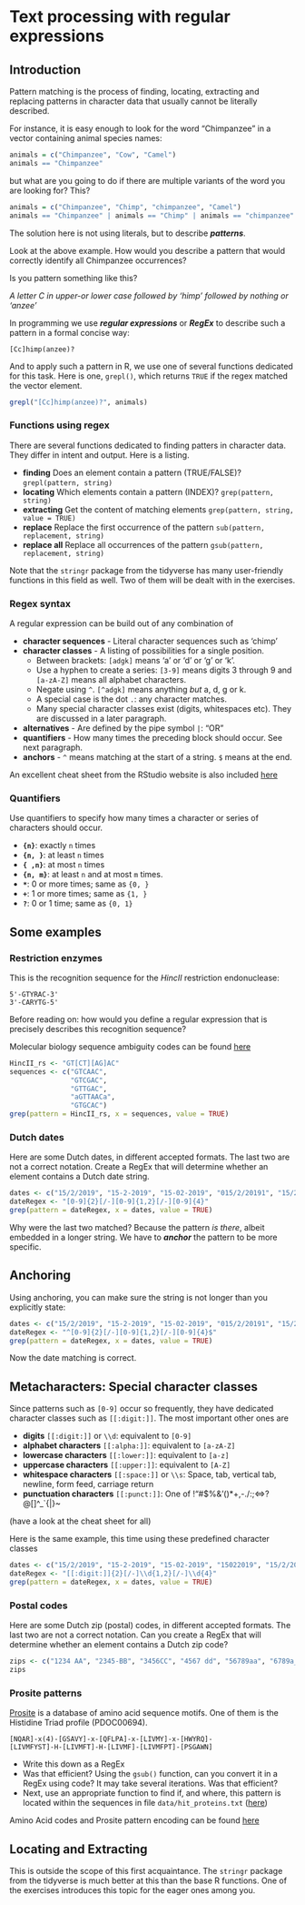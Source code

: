 # Text processing with regular expressions

## Introduction 

:::definitions
Pattern matching is the process of finding, locating, extracting and replacing patterns in character data that usually cannot be literally described.
:::

For instance, it is easy enough to look for the word "Chimpanzee" in a vector containing animal species names:

```r
animals = c("Chimpanzee", "Cow", "Camel")
animals == "Chimpanzee"
```

but what are you going to do if there are multiple variants of the word you are looking for? This?

```r
animals = c("Chimpanzee", "Chimp", "chimpanzee", "Camel")
animals == "Chimpanzee" | animals == "Chimp" | animals == "chimpanzee"
```

The solution here is not using literals, but to describe **_patterns_**.

Look at the above example. How would you describe a pattern that would correctly identify all Chimpanzee occurrences?

Is you pattern something like this?

_A letter C in upper-or lower case followed by 'himp' followed by nothing or 'anzee'_

In programming we use **_regular expressions_** or **_RegEx_** to describe such a pattern in a formal concise way:

`[Cc]himp(anzee)?`

And to apply such a pattern in R, we use one of several functions dedicated for this task. Here is one, `grepl()`, which returns `TRUE` if the regex matched the vector element.

```r
grepl("[Cc]himp(anzee)?", animals)
```

### Functions using regex {-}

There are  several functions dedicated to finding patters in character data. They differ in intent and output. Here is a listing.

- **finding** Does an element contain a pattern (TRUE/FALSE)? `grepl(pattern, string)`
- **locating** Which elements contain a pattern (INDEX)? `grep(pattern, string)`
- **extracting** Get the content of matching elements `grep(pattern, string, value = TRUE)`
- **replace** Replace the first occurrence of the pattern `sub(pattern, replacement, string)`
- **replace all** Replace all occurrences of the pattern `gsub(pattern, replacement, string)`

Note that the `stringr` package from the tidyverse has many user-friendly functions in this field as well. Two of them will be dealt with in the exercises.

### Regex syntax

A regular expression can be build out of any combination of

- **character sequences** - Literal character sequences such as 'chimp'
- **character classes** - A listing of possibilities for a single position.
    - Between brackets: `[adgk]` means 'a' or 'd' or 'g' or 'k'.
    - Use a hyphen to create a series: `[3-9]` means digits 3 through 9 and `[a-zA-Z]` means all alphabet characters.
    - Negate using `^`. `[^adgk]` means anything _but_ a, d, g or k.
    - A special case is the dot `.`: any character matches.
    - Many special character classes exist (digits, whitespaces etc). They are discussed in a later paragraph.
- **alternatives** - Are defined by the pipe symbol `|`: "OR"
- **quantifiers** - How many times the preceding block should occur. See next paragraph.
- **anchors** - `^` means matching at the start of a string. `$` means at the end.

An excellent cheat sheet from the RStudio website is also included
<a href="figures/RegExCheatsheet.pdf" target="_blank">here</a>

### Quantifiers

Use quantifiers to specify how many times a character or series of characters should occur.

- **`{n}`**: exactly `n` times
- **`{n, }`**: at least `n` times
- **`{ ,n}`**: at most `n` times
- **`{n, m}`**: at least `n` and at most `m` times.
- **`*`**: 0 or more times; same as `{0, }`
- **`+`**: 1 or more times; same as `{1, }`
- **`?`**: 0 or 1 time; same as `{0, 1}`

## Some examples

### Restriction enzymes {-}

This is the recognition sequence for the _HincII_ restriction endonuclease:

```
5'-GTYRAC-3'
3'-CARYTG-5'
```

Before reading on: how would you define a regular expression that is precisely describes this recognition sequence?

Molecular biology sequence ambiguity codes can be found
<a href="data/ambiguity-codes.html" target="_blank">here</a>

```r
HincII_rs <- "GT[CT][AG]AC"
sequences <- c("GTCAAC",
               "GTCGAC",
               "GTTGAC",
               "aGTTAACa",
               "GTGCAC")
grep(pattern = HincII_rs, x = sequences, value = TRUE)
```

### Dutch dates {-}

Here are some Dutch dates, in different accepted formats. The last two are not a correct notation.
Create a RegEx that will determine whether an element contains a Dutch date string.

```r
dates <- c("15/2/2019", "15-2-2019", "15-02-2019", "015/2/20191", "15/2/20191")
dateRegex <- "[0-9]{2}[/-][0-9]{1,2}[/-][0-9]{4}"
grep(pattern = dateRegex, x = dates, value = TRUE)
```

Why were the last two matched?
Because the pattern _is there_, albeit embedded in a longer string.
We have to **_anchor_** the pattern to be more specific.

## Anchoring

Using anchoring, you can make sure the string is not longer than you explicitly state:

```r
dates <- c("15/2/2019", "15-2-2019", "15-02-2019", "015/2/20191", "15/2/20191")
dateRegex <- "^[0-9]{2}[/-][0-9]{1,2}[/-][0-9]{4}$"
grep(pattern = dateRegex, x = dates, value = TRUE)
```

Now the date matching is correct.

## Metacharacters: Special character classes

Since patterns such as `[0-9]` occur so frequently, they have dedicated character classes such as `[[:digit:]]`. The most important other ones are

- **digits** `[[:digit:]]` or `\\d`: equivalent to `[0-9]`
- **alphabet characters** `[[:alpha:]]`: equivalent to `[a-zA-Z]`
- **lowercase characters** `[[:lower:]]`: equivalent to `[a-z]`
- **uppercase characters** `[[:upper:]]`: equivalent to `[A-Z]`
- **whitespace characters** `[[:space:]]` or `\\s`: Space, tab, vertical tab, newline, form feed, carriage return
- **punctuation characters** `[[:punct:]]`: One of !"#$%&’()*+,-./:;<=>?@[]^_`{|}~

(have a look at the cheat sheet for all)

Here is the same example, this time using these predefined character classes

```r
dates <- c("15/2/2019", "15-2-2019", "15-02-2019", "15022019", "15/2/20191")
dateRegex <- "[[:digit:]]{2}[/-]\\d{1,2}[/-]\\d{4}"
grep(pattern = dateRegex, x = dates, value = TRUE)
```

### Postal codes {-}

Here are some Dutch zip (postal) codes, in different accepted formats. The last two are not a correct notation.
Can you create a RegEx that will determine whether an element contains a Dutch zip code?

```r
zips <- c("1234 AA", "2345-BB", "3456CC", "4567 dd", "56789aa", "6789a_")
zips
```


### Prosite patterns {-}

<a href="https://prosite.expasy.org/" target="_blank">Prosite</a> is a database of amino acid sequence motifs. One of them is the Histidine Triad profile (PDOC00694).

```
[NQAR]-x(4)-[GSAVY]-x-[QFLPA]-x-[LIVMY]-x-[HWYRQ]-
[LIVMFYST]-H-[LIVMFT]-H-[LIVMF]-[LIVMFPT]-[PSGAWN]
```

- Write this down as a RegEx
- Was that efficient? Using the `gsub()` function, can you convert it in a RegEx using code? It may take several iterations. Was that efficient?
- Next, use an appropriate function to find if, and where, this pattern is located within the sequences in file `data/hit_proteins.txt` (<a href="data/hit_proteins.txt" target="_blank">here</a>)

Amino Acid codes and Prosite pattern encoding can be found
<a href="data/ambiguity-codes.html" target="_blank">here</a>


## Locating and Extracting

This is outside the scope of this first acquaintance. The `stringr` package from the tidyverse is much better at this than the base R functions. One of the exercises introduces this topic for the eager ones among you.

